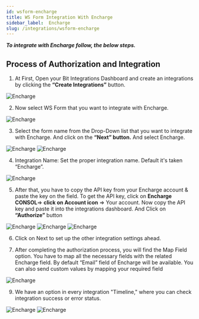 ```yaml
---
id: wsform-encharge
title: WS Form Integration With Encharge
sidebar_label:  Encharge
slug: /integrations/wsform-encharge
---
```



***To integrate with Encharge follow, the below steps.***


## Process of Authorization and Integration
1.	At First, Open your Bit Integrations Dashboard and create an integrations by clicking the **“Create Integrations”** button.
 <Image src="encharge/_create-integration" alt="Encharge" w="1020" h="350" />


2. Now select WS Form that you want to integrate with Encharge.
 <Image src="encharge/_select-contact-form-7" alt="Encharge" w="1020" h="350" />

3. Select the form name from the Drop-Down list that you want to integrate with Encharge. And click on the **“Next” button.** And select Encharge.
 <Image src="encharge/_ws-form" alt="Encharge" w="1020" h="350" />
 <Image src="encharge/_encgarge" alt="Encharge" w="1020" h="350" />

4. Integration Name: Set the proper integration name. Default it's taken “Encharge”.
 <Image src="encharge/_integration-name" alt="Encharge" w="1020" h="350" />

5.	After that, you have to copy the API key from your Encharge account & paste the key on the field. To get the API key, click on **Encharge CONSOL**=> **click on Account icon** => Your account. Now copy the API key and paste it into the integrations dashboard. And Click on **“Authorize”** button
 <Image src="encharge/_encgarge-api-console" alt="Encharge" w="1020" h="350" />
 <Image src="encharge/_api-console-dashbord" alt="Encharge" w="1020" h="350" />
 <Image src="encharge/_authorize" alt="Encharge" w="1020" h="350" />


6. Click on Next to set up the other integration settings ahead.
 
7. After completing the authorization process, you will find the Map Field option. You have to map all the necessary fields with the related Encharge field. By default “Email” field of Encharge will be available. You can also send custom values by mapping your required field
 <Image src="encharge/_field-mapping" alt="Encharge" w="1020" h="350" />

9.	We have an option in every integration "Timeline," where you can check integration success or error status.
 <Image src="encharge/_integrations-dashbord" alt="Encharge" w="1020" h="350" />
 <Image src="encharge/_timeline" alt="Encharge" w="1020" h="350" />


